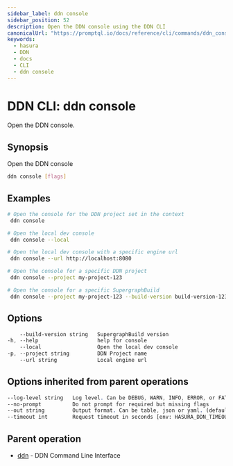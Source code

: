 ```yaml
---
sidebar_label: ddn console
sidebar_position: 52
description: Open the DDN console using the DDN CLI
canonicalUrl: "https://promptql.io/docs/reference/cli/commands/ddn_console"
keywords:
  - hasura
  - DDN
  - docs
  - CLI
  - ddn console
---
```


# DDN CLI: ddn console

Open the DDN console.

## Synopsis

Open the DDN console

```bash
ddn console [flags]
```

## Examples

```bash
# Open the console for the DDN project set in the context
 ddn console

# Open the local dev console
 ddn console --local

# Open the local dev console with a specific engine url
 ddn console --url http://localhost:8080

# Open the console for a specific DDN project
 ddn console --project my-project-123

# Open the console for a specific SupergraphBuild
 ddn console --project my-project-123 --build-version build-version-123
```

## Options

```sass
    --build-version string   SupergraphBuild version
-h, --help                   help for console
    --local                  Open the local dev console
-p, --project string         DDN Project name
    --url string             Local engine url
```

## Options inherited from parent operations

```sass
--log-level string   Log level. Can be DEBUG, WARN, INFO, ERROR, or FATAL. (default "INFO")
--no-prompt          Do not prompt for required but missing flags
--out string         Output format. Can be table, json or yaml. (default "table")
--timeout int        Request timeout in seconds [env: HASURA_DDN_TIMEOUT] (default 100)
```

## Parent operation

- [ddn](/reference/cli/commands/ddn) - DDN Command Line Interface
